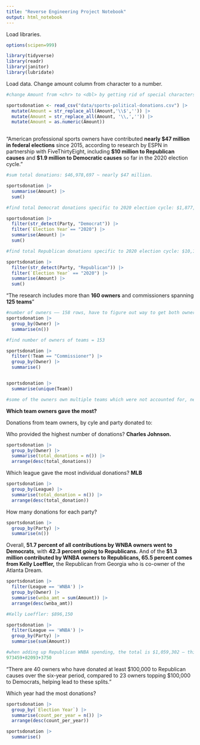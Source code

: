 ```yaml
---
title: "Reverse Engineering Project Notebook"
output: html_notebook
---
```


Load libraries.

```r
options(scipen=999)

library(tidyverse)
library(readr)
library(janitor)
library(lubridate)
```

Load data. Change amount column from character to a number.

```r

#change Amount from <chr> to <dbl> by getting rid of special characters

sportsdonation <- read_csv("data/sports-political-donations.csv") |>
  mutate(Amount = str_replace_all(Amount,'\\$','')) |>
  mutate(Amount = str_replace_all(Amount, '\\,','')) |>
  mutate(Amount = as.numeric(Amount))
  

```

"American professional sports owners have contributed **nearly \$47 million in federal elections** since 2015, according to research by ESPN in partnership with FiveThirtyEight, including **\$10 million to Republican causes** and **\$1.9 million to Democratic causes** so far in the 2020 election cycle."

```r

#sum total donations: $46,978,697 ~ nearly $47 million.

sportsdonation |>
  summarise(Amount) |>
  sum()

#find total Democrat donations specific to 2020 election cycle: $1,877,133 ~ $1.9 million.

sportsdonation |>
  filter(str_detect(Party, "Democrat")) |>
  filter(`Election Year`== "2020") |>
  summarise(Amount) |>
  sum()

#find total Republican donations specific to 2020 election cycle: $10,111,284 ~ $10 million.

sportsdonation |>
  filter(str_detect(Party, "Republican")) |>
  filter(`Election Year` == "2020") |>
  summarise(Amount) |>
  sum()

```

"The research includes more than **160 owners** and commissioners spanning **125 teams**"

```r

#number of owners —— 158 rows, have to figure out way to get both owners and commisioners for the "more than 160 owners and commisioners"
sportsdonation |>
  group_by(Owner) |>
  summarise(n())

#find number of owners of teams = 153

sportsdonation |>
  filter(!Team == "Commissioner") |>
  group_by(Owner) |>
  summarise()


sportsdonation |>
  summarise(unique(Team))

#some of the owners own multiple teams which were not accounted for, need to figure out later
```

**Which team owners gave the most?**

Donations from team owners, by cyle and party donated to:

Who provided the highest number of donations? **Charles Johnson.**

```r

sportsdonation |>
  group_by(Owner) |>
  summarise(total_donations = n()) |>
  arrange(desc(total_donations))

```

Which league gave the most individual donations? **MLB**

```r

sportsdonation |>
  group_by(League) |>
  summarise(total_donation = n()) |>
  arrange(desc(total_donation))


```

How many donations for each party?

```r

sportsdonation |> 
  group_by(Party) |>
  summarise(n()) 

```

Overall, **51.7 percent of all contributions by WNBA owners went to Democrats**, with **42.3 percent going to Republicans.** And of the **\$1.3 million contributed by WNBA owners to Republicans, 65.5 percent comes from Kelly Loeffler,** the Republican from Georgia who is co-owner of the Atlanta Dream.

```r
sportsdonation |>
  filter(League == 'WNBA') |>
  group_by(Owner) |>
  summarise(wnba_amt = sum(Amount)) |>
  arrange(desc(wnba_amt))

#Kelly Loeffler: $896,150

sportsdonation |>
  filter(League == 'WNBA') |>
  group_by(Party) |>
  summarise(sum(Amount))

#when adding up Republican WNBA spending, the total is $1,059,302 — this is not $1.3m, have to figure out what went wrong
973459+82093+3750 
```

"There are 40 owners who have donated at least \$100,000 to Republican causes over the six-year period, compared to 23 owners topping \$100,000 to Democrats, helping lead to these splits."

Which year had the most donations?

```r

sportsdonation |>
  group_by(`Election Year`) |>
  summarise(count_per_year = n()) |>
  arrange(desc(count_per_year))

sportsdonation |>
  summarise()

```
